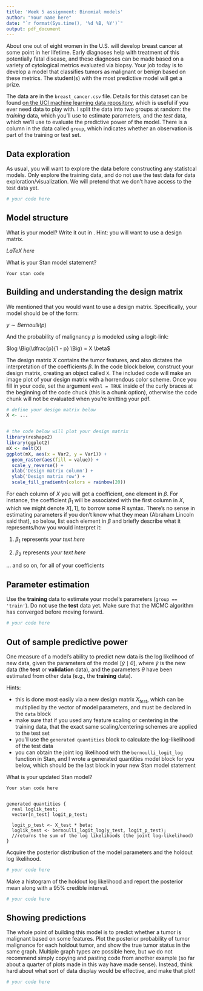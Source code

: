 ```yaml
---
title: 'Week 5 assignment: Binomial models'
author: "Your name here"
date: "`r format(Sys.time(), '%d %B, %Y')`"
output: pdf_document
---
```



About one out of eight women in the U.S. will develop breast cancer at some point in her lifetime.
Early diagnoses help with treatment of this potentially fatal disease, and these diagnoses can be made based on a variety of cytological metrics evaluated via biopsy.
Your job today is to develop a model that classifies tumors as malignant or benign based on these metrics.
The student(s) with the most predictive model will get a prize.

The data are in the `breast_cancer.csv` file.
Details for this dataset can be found [on the UCI machine learning data repository](https://archive.ics.uci.edu/ml/datasets/Breast+Cancer+Wisconsin+(Original)), which is useful if you ever need data to play with.
I split the data into two groups at random: the *training* data, which you'll use to estimate parameters, and the *test* data, which we'll use to evaluate the predictive power of the model.
There is a column in the data called `group`, which indicates whether an observation is part of the training or test set.

## Data exploration

As usual, you will want to explore the data before constructing any statistcal models.
Only explore the training data, and do not use the test data for data exploration/visualization.
We will pretend that we don't have access to the test data yet.

```r
# your code here
```


## Model structure

What is your model? Write it out in \LaTeX. Hint: you will want to use a design matrix.

*LaTeX here*

What is your Stan model statement?

```
Your stan code
```

## Building and understanding the design matrix

We mentioned that you would want to use a design matrix.
Specifically, your model should be of the form:

$y \sim Bernoulli(p)$

And the probability of malignancy $p$ is modeled using a logit-link:

$log \Big(\dfrac{p}{1 - p} \Big) = X \beta$

The design matrix $X$ contains the tumor features, and also dictates the interpretation of the coefficients $\beta$.
In the code block below, construct your design matrix, creating an object called `X`.
The included code will make an image plot of your design matrix with a horrendous color scheme.
Once you fill in your code, set the argument `eval = TRUE` inside of the curly braces at the beginning of the code chuck (this is a chunk option), otherwise the code chunk will not be evaluated when you're knitting your pdf.

```r
# define your design matrix below
X <- ...


# the code below will plot your design matrix
library(reshape2)
library(ggplot2)
mX <- melt(X)
ggplot(mX, aes(x = Var2, y = Var1)) +
  geom_raster(aes(fill = value)) +
  scale_y_reverse() +
  xlab('Design matrix column') +
  ylab('Design matrix row') +
  scale_fill_gradientn(colors = rainbow(20))
```


For each column of $X$ you will get a coefficient, one element in $\beta$.
For instance, the coefficient $\beta_1$ will be associated with the first column in $X$, which we might denote $X[, 1]$, to borrow some R syntax.
There's no sense in estimating parameters if you don't know what they mean (Abraham Lincoln said that), so below, list each element in $\beta$ and briefly describe what it represents/how you would interpret it:


1. $\beta_1$ represents *your text here*

2. $\beta_2$ represents *your text here*

... and so on, for all of your coefficients



## Parameter estimation

Use the **training** data to estimate your model's parameters (`group == 'train'`).
Do not use the **test** data yet.
Make sure that the MCMC algorithm has converged before moving forward.

```r
# your code here
```


## Out of sample predictive power

One measure of a model's ability to predict new data is the log likelihood of new data, given the parameters of the model $[\tilde{y} \mid \theta]$, where $\tilde{y}$ is the new data (the **test** or **validation** data), and the parameters $\theta$ have been estimated from other data (e.g., the **training** data).

Hints:

- this is done most easily via a new design matrix $X_{test}$, which can be multiplied by the vector of model parameters, and must be declared in the `data` block
- make sure that if you used any feature scaling or centering in the training data, that the exact same scaling/centering schemes are applied to the test set
- you'll use the `generated quantities` block to calculate the log-likelihood of the test data
- you can obtain the joint log likelihood with the `bernoulli_logit_log` function in Stan, and I wrote a generated quantities model block for you below, which should be the last block in your new Stan model statement

What is your updated Stan model?

```
Your stan code here


generated quantities {
  real loglik_test;
  vector[n_test] logit_p_test;

  logit_p_test <- X_test * beta;
  loglik_test <- bernoulli_logit_log(y_test, logit_p_test);  
  //returns the sum of the log likelihoods (the joint log-likelihood)
}

```

Acquire the posterior distribution of the model parameters and the holdout log likelihood.

```r
# your code here
```

Make a histogram of the holdout log likelihood and report the posterior mean along with a 95% credible interval.

```r
# your code here
```


## Showing predictions

The whole point of building this model is to predict whether a tumor is malignant based on some features.
Plot the posterior probability of tumor malignance for each holdout tumor, and show the true tumor status in the same graph.
Multiple graph types are possible here, but we do not recommend simply copying and pasting code from another example (so far about a quarter of plots made in this way have made sense).
Instead, think hard about what sort of data display would be effective, and make that plot!

```r
# your code here
```
